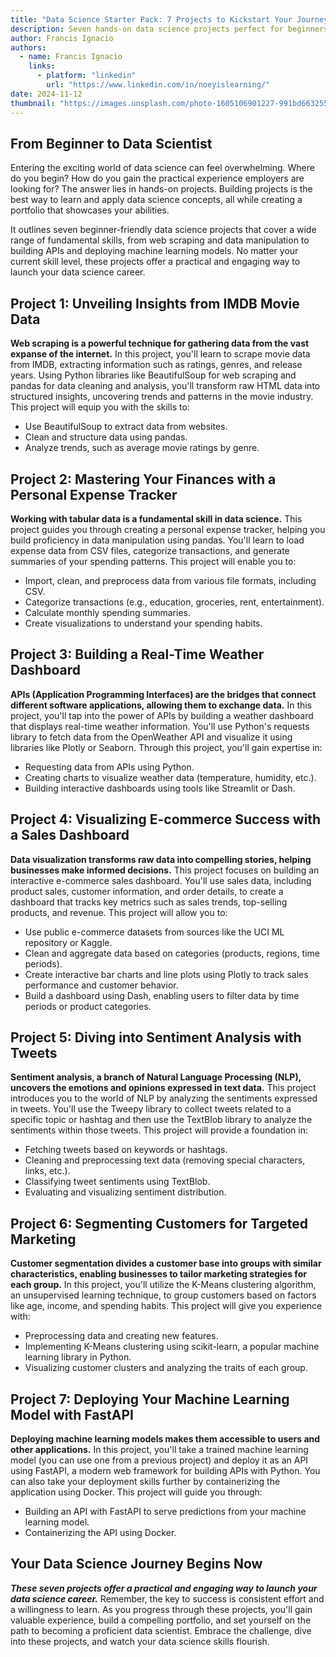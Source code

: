 ```yaml
---
title: "Data Science Starter Pack: 7 Projects to Kickstart Your Journey"
description: Seven hands-on data science projects perfect for beginners looking to build their portfolio and gain practical experience.
author: Francis Ignacio
authors:
  - name: Francis Ignacio
    links:
      - platform: "linkedin"
        url: "https://www.linkedin.com/in/noeyislearning/"
date: 2024-11-12
thumbnail: "https://images.unsplash.com/photo-1605106901227-991bd663255c"
---
```


## From Beginner to Data Scientist

Entering the exciting world of data science can feel overwhelming. Where do you begin? How do you gain the practical experience employers are looking for? The answer lies in hands-on projects. Building projects is the best way to learn and apply data science concepts, all while creating a portfolio that showcases your abilities.

It outlines seven beginner-friendly data science projects that cover a wide range of fundamental skills, from web scraping and data manipulation to building APIs and deploying machine learning models. No matter your current skill level, these projects offer a practical and engaging way to launch your data science career.

## Project 1: Unveiling Insights from IMDB Movie Data

**Web scraping is a powerful technique for gathering data from the vast expanse of the internet.** In this project, you'll learn to scrape movie data from IMDB, extracting information such as ratings, genres, and release years. Using Python libraries like BeautifulSoup for web scraping and pandas for data cleaning and analysis, you'll transform raw HTML data into structured insights, uncovering trends and patterns in the movie industry. This project will equip you with the skills to:

- Use BeautifulSoup to extract data from websites.
- Clean and structure data using pandas.
- Analyze trends, such as average movie ratings by genre.

## Project 2: Mastering Your Finances with a Personal Expense Tracker

**Working with tabular data is a fundamental skill in data science.** This project guides you through creating a personal expense tracker, helping you build proficiency in data manipulation using pandas. You'll learn to load expense data from CSV files, categorize transactions, and generate summaries of your spending patterns. This project will enable you to:

- Import, clean, and preprocess data from various file formats, including CSV.
- Categorize transactions (e.g., education, groceries, rent, entertainment).
- Calculate monthly spending summaries.
- Create visualizations to understand your spending habits.

## Project 3: Building a Real-Time Weather Dashboard

**APIs (Application Programming Interfaces) are the bridges that connect different software applications, allowing them to exchange data.** In this project, you'll tap into the power of APIs by building a weather dashboard that displays real-time weather information. You'll use Python's requests library to fetch data from the OpenWeather API and visualize it using libraries like Plotly or Seaborn. Through this project, you'll gain expertise in:

- Requesting data from APIs using Python.
- Creating charts to visualize weather data (temperature, humidity, etc.).
- Building interactive dashboards using tools like Streamlit or Dash.

## Project 4: Visualizing E-commerce Success with a Sales Dashboard

**Data visualization transforms raw data into compelling stories, helping businesses make informed decisions.** This project focuses on building an interactive e-commerce sales dashboard. You'll use sales data, including product sales, customer information, and order details, to create a dashboard that tracks key metrics such as sales trends, top-selling products, and revenue. This project will allow you to:

- Use public e-commerce datasets from sources like the UCI ML repository or Kaggle.
- Clean and aggregate data based on categories (products, regions, time periods).
- Create interactive bar charts and line plots using Plotly to track sales performance and customer behavior.
- Build a dashboard using Dash, enabling users to filter data by time periods or product categories.

## Project 5: Diving into Sentiment Analysis with Tweets

**Sentiment analysis, a branch of Natural Language Processing (NLP), uncovers the emotions and opinions expressed in text data.** This project introduces you to the world of NLP by analyzing the sentiments expressed in tweets. You'll use the Tweepy library to collect tweets related to a specific topic or hashtag and then use the TextBlob library to analyze the sentiments within those tweets. This project will provide a foundation in:

- Fetching tweets based on keywords or hashtags.
- Cleaning and preprocessing text data (removing special characters, links, etc.).
- Classifying tweet sentiments using TextBlob.
- Evaluating and visualizing sentiment distribution.

## Project 6: Segmenting Customers for Targeted Marketing

**Customer segmentation divides a customer base into groups with similar characteristics, enabling businesses to tailor marketing strategies for each group.** In this project, you'll utilize the K-Means clustering algorithm, an unsupervised learning technique, to group customers based on factors like age, income, and spending habits. This project will give you experience with:

- Preprocessing data and creating new features.
- Implementing K-Means clustering using scikit-learn, a popular machine learning library in Python.
- Visualizing customer clusters and analyzing the traits of each group.

## Project 7: Deploying Your Machine Learning Model with FastAPI

**Deploying machine learning models makes them accessible to users and other applications.** In this project, you'll take a trained machine learning model (you can use one from a previous project) and deploy it as an API using FastAPI, a modern web framework for building APIs with Python. You can also take your deployment skills further by containerizing the application using Docker. This project will guide you through:

- Building an API with FastAPI to serve predictions from your machine learning model.
- Containerizing the API using Docker.

## Your Data Science Journey Begins Now

**_These seven projects offer a practical and engaging way to launch your data science career._** Remember, the key to success is consistent effort and a willingness to learn. As you progress through these projects, you'll gain valuable experience, build a compelling portfolio, and set yourself on the path to becoming a proficient data scientist. Embrace the challenge, dive into these projects, and watch your data science skills flourish.
